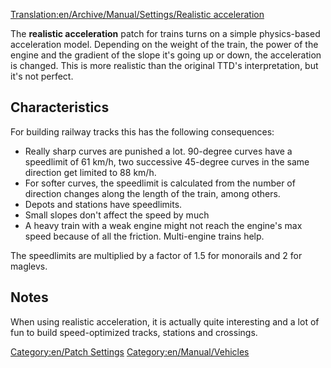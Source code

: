 [[Translation:en/Archive/Manual/Settings/Realistic acceleration]]
[[Category:en/Patch Settings]]
[[Category:en/Manual/Vehicles]]

The '''realistic acceleration''' patch for trains turns on a simple physics-based acceleration model. Depending on the weight of the train, the power of the engine and the gradient of the slope it's going up or down, the acceleration is changed. This is more realistic than the original TTD's interpretation, but it's not perfect.

==Characteristics==
For building railway tracks this has the following consequences:
* Really sharp curves are punished a lot. 90-degree curves have a speedlimit of 61 km/h, two successive 45-degree curves in the same direction get limited to 88 km/h.
* For softer curves, the speedlimit is calculated from the number of direction changes along the length of the train, among others.
* Depots and stations have speedlimits.
* Small slopes don't affect the speed by much
* A heavy train with a weak engine might not reach the engine's max speed because of all the friction. Multi-engine trains help.

The speedlimits are multiplied by a factor of 1.5 for monorails and 2 for maglevs.

==Notes==
When using realistic acceleration, it is actually quite interesting and a lot of fun to build speed-optimized tracks, stations and crossings.